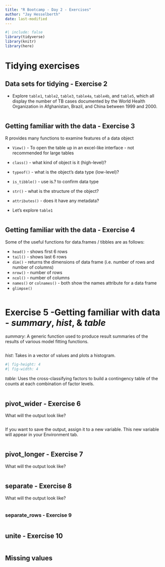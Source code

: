 ```yaml
---
title: "R Bootcamp - Day 2 - Exercises"
author: "Jay Hesselberth"
date: last-modified
---
```


```r
#| include: false
library(tidyverse)
library(knitr)
library(here)
```

# Tidying exercises

## Data sets for tidying - Exercise 2

* Explore `table1`, `table2`, `table3`, `table4a`, `table4b`, and `table5`,
which all display the number of TB cases documented by the World Health
Organization in Afghanistan, Brazil, and China between 1999 and 2000. 

```r
```

## Getting familiar with the data - Exercise 3

R provides many functions to examine features of a data object

  - `View()` - To open the table up in an excel-like interface - not recommended for large tables
  - `class()` - what kind of object is it (high-level)?
  - `typeof()` - what is the object’s data type (low-level)?
  - `is_tibble()` - use is.? to confirm data type
  - `str()` - what is the structure of the object?
  - `attributes()` - does it have any metadata?

* Let's explore `table1`

```r
```

## Getting familiar with the data - Exercise 4

Some of the useful functions for data.frames / tibbles are as follows:  

- `head()` - shows first 6 rows  
- `tail()` - shows last 6 rows  
- `dim()` - returns the dimensions of data frame (i.e. number of rows and number of columns)  
- `nrow()` - number of rows  
- `ncol()` - number of columns  
- `names()` or `colnames()` - both show the names attribute for a data frame  
- `glimpse()`

```r
```

# Exercise 5 -Getting familiar with data - _summary_, _hist_, & _table_

_summary_: A generic function used to produce result summaries of the results of various model fitting functions.

```r
```

_hist_: Takes in a vector of values and plots a histogram.

```r
#| fig-height: 4
#| fig-width: 4
```

_table_: Uses the cross-classifying factors to build a contingency table of the counts at each combination of factor levels.

```r
```

## pivot_wider - Exercise 6

What will the output look like?

```r
```

If you want to save the output, assign it to a new variable. This new variable
will appear in your Environment tab.

```r
```

## pivot_longer - Exercise 7

What will the output look like?

```r
```

## separate - Exercise 8

What will the output look like?

```r
```

### separate_rows - Exercise 9

```r
```

## unite - Exercise 10

```r
```

## Missing values

```r
```
